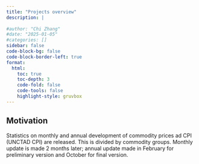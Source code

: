 ```yaml
---
title: "Projects overview"
description: |
  
#author: "Chi Zhang"
#date: "2025-01-05"
#categories: []
sidebar: false
code-block-bg: false
code-block-border-left: true
format: 
  html:
    toc: true
    toc-depth: 3
    code-fold: false
    code-tools: false
    highlight-style: gruvbox
---
```



## Motivation 

Statistics on monthly and annual development of commodity prices ad CPI (UNCTAD CPI)  are released. This is divided by commodity groups. Monthly update is made 2 months later; annual update made in February for preliminary version and October for final version. 








